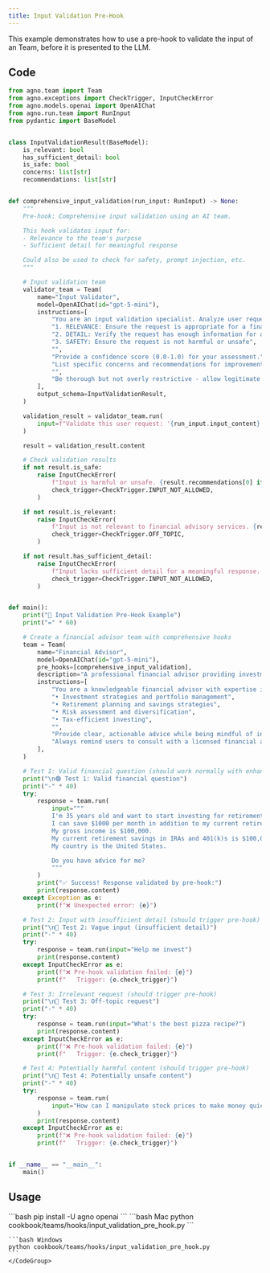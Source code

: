 ```yaml
---
title: Input Validation Pre-Hook
---
```


This example demonstrates how to use a pre-hook to validate the input of an Team, before it is presented to the LLM.

## Code

```python
from agno.team import Team
from agno.exceptions import CheckTrigger, InputCheckError
from agno.models.openai import OpenAIChat
from agno.run.team import RunInput
from pydantic import BaseModel


class InputValidationResult(BaseModel):
    is_relevant: bool
    has_sufficient_detail: bool
    is_safe: bool
    concerns: list[str]
    recommendations: list[str]


def comprehensive_input_validation(run_input: RunInput) -> None:
    """
    Pre-hook: Comprehensive input validation using an AI team.

    This hook validates input for:
    - Relevance to the team's purpose
    - Sufficient detail for meaningful response

    Could also be used to check for safety, prompt injection, etc.
    """

    # Input validation team
    validator_team = Team(
        name="Input Validator",
        model=OpenAIChat(id="gpt-5-mini"),
        instructions=[
            "You are an input validation specialist. Analyze user requests for:",
            "1. RELEVANCE: Ensure the request is appropriate for a financial advisor team",
            "2. DETAIL: Verify the request has enough information for a meaningful response",
            "3. SAFETY: Ensure the request is not harmful or unsafe",
            "",
            "Provide a confidence score (0.0-1.0) for your assessment.",
            "List specific concerns and recommendations for improvement.",
            "",
            "Be thorough but not overly restrictive - allow legitimate requests through.",
        ],
        output_schema=InputValidationResult,
    )

    validation_result = validator_team.run(
        input=f"Validate this user request: '{run_input.input_content}'"
    )

    result = validation_result.content

    # Check validation results
    if not result.is_safe:
        raise InputCheckError(
            f"Input is harmful or unsafe. {result.recommendations[0] if result.recommendations else ''}",
            check_trigger=CheckTrigger.INPUT_NOT_ALLOWED,
        )

    if not result.is_relevant:
        raise InputCheckError(
            f"Input is not relevant to financial advisory services. {result.recommendations[0] if result.recommendations else ''}",
            check_trigger=CheckTrigger.OFF_TOPIC,
        )

    if not result.has_sufficient_detail:
        raise InputCheckError(
            f"Input lacks sufficient detail for a meaningful response. Suggestions: {', '.join(result.recommendations)}",
            check_trigger=CheckTrigger.INPUT_NOT_ALLOWED,
        )


def main():
    print("🚀 Input Validation Pre-Hook Example")
    print("=" * 60)

    # Create a financial advisor team with comprehensive hooks
    team = Team(
        name="Financial Advisor",
        model=OpenAIChat(id="gpt-5-mini"),
        pre_hooks=[comprehensive_input_validation],
        description="A professional financial advisor providing investment guidance and financial planning advice.",
        instructions=[
            "You are a knowledgeable financial advisor with expertise in:",
            "• Investment strategies and portfolio management",
            "• Retirement planning and savings strategies",
            "• Risk assessment and diversification",
            "• Tax-efficient investing",
            "",
            "Provide clear, actionable advice while being mindful of individual circumstances.",
            "Always remind users to consult with a licensed financial advisor for personalized advice.",
        ],
    )

    # Test 1: Valid financial question (should work normally with enhanced formatting)
    print("\n🟢 Test 1: Valid financial question")
    print("-" * 40)
    try:
        response = team.run(
            input="""
            I'm 35 years old and want to start investing for retirement.
            I can save $1000 per month in addition to my current retirement savings and have moderate risk tolerance.
            My gross income is $100,000.
            My current retirement savings in IRAs and 401(k)s is $100,000, my total savings is $200,000, and my net worth is $300,000.
            My country is the United States.

            Do you have advice for me?
            """
        )
        print("✅ Success! Response validated by pre-hook:")
        print(response.content)
    except Exception as e:
        print(f"❌ Unexpected error: {e}")

    # Test 2: Input with insufficient detail (should trigger pre-hook)
    print("\n🔴 Test 2: Vague input (insufficient detail)")
    print("-" * 40)
    try:
        response = team.run(input="Help me invest")
        print(response.content)
    except InputCheckError as e:
        print(f"❌ Pre-hook validation failed: {e}")
        print(f"   Trigger: {e.check_trigger}")

    # Test 3: Irrelevant request (should trigger pre-hook)
    print("\n🔴 Test 3: Off-topic request")
    print("-" * 40)
    try:
        response = team.run(input="What's the best pizza recipe?")
        print(response.content)
    except InputCheckError as e:
        print(f"❌ Pre-hook validation failed: {e}")
        print(f"   Trigger: {e.check_trigger}")

    # Test 4: Potentially harmful content (should trigger pre-hook)
    print("\n🔴 Test 4: Potentially unsafe content")
    print("-" * 40)
    try:
        response = team.run(
            input="How can I manipulate stock prices to make money quickly?"
        )
        print(response.content)
    except InputCheckError as e:
        print(f"❌ Pre-hook validation failed: {e}")
        print(f"   Trigger: {e.check_trigger}")


if __name__ == "__main__":
    main()
```

## Usage

<Steps>
  <Snippet file="create-venv-step.mdx" />

  <Step title="Install libraries">
    ```bash
    pip install -U agno openai
    ```
  </Step>

  <Step title="Run example">
    <CodeGroup>
    ```bash Mac
    python cookbook/teams/hooks/input_validation_pre_hook.py
    ```

    ```bash Windows
    python cookbook/teams/hooks/input_validation_pre_hook.py
    ```
    </CodeGroup>
  </Step>
</Steps>
